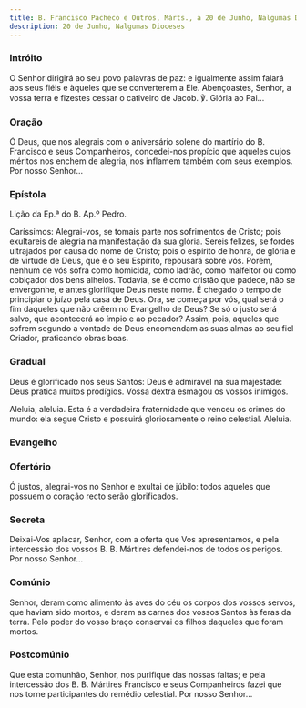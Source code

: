 ```yaml
---
title: B. Francisco Pacheco e Outros, Márts., a 20 de Junho, Nalgumas Dioceses
description: 20 de Junho, Nalgumas Dioceses
---
```


### Intróito

O Senhor dirigirá ao seu povo palavras de paz: e igualmente assim falará
aos seus fiéis e àqueles que se converterem a Ele. Abençoastes, Senhor, a
vossa terra e fizestes cessar o cativeiro de Jacob. ℣. Glória ao Pai...

### Oração

Ó Deus, que nos alegrais com o aniversário solene do martírio do B.
Francisco e seus Companheiros, concedei-nos propício que aqueles cujos
méritos nos enchem de alegria, nos inflamem também com seus exemplos. Por
nosso Senhor...

### Epístola

Lição da Ep.ª do B. Ap.º Pedro.

Caríssimos: Alegrai-vos, se tomais parte nos sofrimentos de Cristo; pois
exultareis de alegria na manifestação da sua glória. Sereis felizes, se
fordes ultrajados por causa do nome de Cristo; pois o espírito de honra,
de glória e de virtude de Deus, que é o seu Espírito, repousará sobre vós.
Porém, nenhum de vós sofra como homicida, como ladrão, como malfeitor ou
como cobiçador dos bens alheios. Todavia, se é como cristão que padece,
não se envergonhe, e antes glorifique Deus neste nome. É chegado o tempo
de principiar o juízo pela casa de Deus. Ora, se começa por vós, qual será
o fim daqueles que não crêem no Evangelho de Deus? Se só o justo será
salvo, que acontecerá ao ímpio e ao pecador? Assim, pois, aqueles que
sofrem segundo a vontade de Deus encomendam as suas almas ao seu fiel
Criador, praticando obras boas.

### Gradual

Deus é glorificado nos seus Santos: Deus é admirável na sua majestade:
Deus pratica muitos prodígios. Vossa dextra esmagou os vossos inimigos.

Aleluia, aleluia. Esta é a verdadeira fraternidade que venceu os crimes do
mundo: ela segue Cristo e possuirá gloriosamente o reino celestial.
Aleluia.

### Evangelho


<LinkCard
  href="/missal/comum/7muitosmartires2#evangelho"
  title="Muitos Mártires - Missa Sapiéntiam sanctórum"
/>

### Ofertório

Ó justos, alegrai-vos no Senhor e exultai de júbilo: todos aqueles que
possuem o coração recto serão glorificados.

### Secreta

Deixai-Vos aplacar, Senhor, com a oferta que Vos apresentamos, e pela
intercessão dos vossos B. B. Mártires defendei-nos de todos os perigos.
Por nosso Senhor...

### Comúnio

Senhor, deram como alimento às aves do céu os corpos dos vossos servos,
que haviam sido mortos, e deram as carnes dos vossos Santos às feras da
terra. Pelo poder do vosso braço conservai os filhos daqueles que foram
mortos.

### Postcomúnio

Que esta comunhão, Senhor, nos purifique das nossas faltas; e pela
intercessão dos B. B. Mártires Francisco e seus Companheiros fazei que nos
torne participantes do remédio celestial. Por nosso Senhor...
